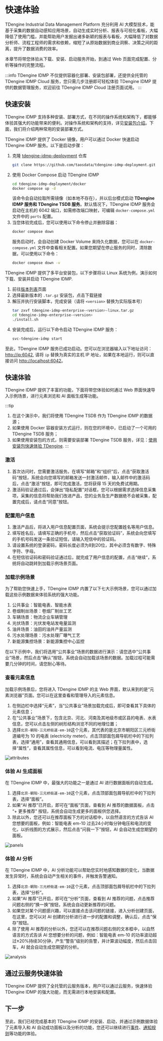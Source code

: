 
# 快速体验

TDengine Industrial Data Management Platform 充分利用 AI 大模型技术，能基于采集的数据自动感知应用场景，自动生成实时分析、报表与可视化看板，大幅降低了使用门槛，并能帮助用户发掘出诸多新颖的报表与看板，大幅降低了对数据分析师、流程工程师的需求和依赖，缩短了从原始数据到商业洞察、决策之间的距离，提升了数据消费的效率。

本章节将带您体验从下载、安装、启动服务开始，到通过 Web 页面完成配置、分析等操作的完整流程。

:::info
TDengine IDMP 不仅提供容器化部署、安装包部署，还提供全托管的 TDengine IDMP Cloud 服务，您只需几步注册即可轻松体验 TDengine IDMP 提供的数据管理服务，欢迎前往 TDengine IDMP Cloud 注册页面试用。
:::

## 快速安装

TDengine IDMP 支持多种安装、部署方式，在不同的操作系统和架构下，都能够体验其强大的功能带来的便利。对操作系统和架构的支持，详见[安装包介绍](./operation/installation/installer)。下面，我们将介绍两种常用的安装部署方式。

<Tabs>
<TabItem label="使用容器" value="docker">
TDengine IDMP 提供了 Docker 镜像，用户可以通过 Docker 快速启动 TDengine IDMP 服务。以下是启动步骤：

1. 克隆 [tdengine-idmp-deployment](https://github.com/taosdata/tdengine-idmp-deployment) 仓库
   ```bash
   git clone https://github.com/taosdata/tdengine-idmp-deployment.git
   ``` 
2. 使用 Docker Compose 启动 TDengine IDMP
   ```bash
   cd tdengine-idmp-deployment/docker
   docker compose up -d
   ```
   该命令会自动拉取所需镜像（如本地不存在），并以后台模式启动 **TDengine IDMP 服务和 TDengine TSDB 服务**。默认情况下，TDengine IDMP 服务会启动在主机的 6042 端口，如需修改端口映射，可编辑 `docker-compose.yml` 文件中的 `ports` 配置。
3. 当您体验完成后，您可以使用以下命令停止并删除容器：
   ```bash
   docker compose down
   ```
   服务启动时，会自动创建 Docker Volume 来持久化数据，您可以在 `docker-compose.yml` 文件中查看相关配置。如果您期望在停止服务的同时，清除数据，可以使用以下命令：
   ```bash
   docker compose down -v
   ```
</TabItem>

<TabItem label="使用安装包" value="installer">
TDengine IDMP 提供了多平台安装包，以下步骤将以 Linux 系统为例，演示如何下载、安装并启动 TDengine IDMP.

1. 前往[版本列表](./release-history/version)页面
2. 选择最新版本的 `.tar.gz` 安装包，点击下载链接
3. 解压并执行安装脚本，完成安装（请将 `<version>` 替换为实际版本号）
   ```bash
   tar zxvf tdengine-idmp-enterprise-<version>-linux.tar.gz 
   cd tdengine-idmp-enterprise-<version>
   ./install.sh
   ```
4. 安装完成后，运行以下命令启动 TDengine IDMP 服务：
   ```bash
   svc-tdengine-idmp start
   ```
</TabItem>
</Tabs>

至此，TDengine IDMP 服务已成功启动。您可以在浏览器输入以下地址访问：[http://ip:6042](http://ip:6042), 请将 `ip` 替换为真实的主机 IP 地址，如果在本地运行，则可以直接访问 [http://localhost:6042](http://localhost:6042)。

## 快速体验

TDengine IDMP 提供了丰富的功能，下面将带您体验如何通过 Web 界面快速导入示例场景，进行元素浏览和 AI 面板生成等功能。

:::tip
1. 在这个演示中，我们将使用 TDengine TSDB 作为 TDengine IDMP 的数据源；
1. 如果使用 Docker 容器安装方式运行，则在您的环境中，已启动了一个可用的 TDengine TSDB 服务；
1. 如果使用安装包的方式，则需要安装部署 TDengine TSDB 服务，详见：[使用安装包快速体验 TDengine](https://docs.taosdata.com/get-started/package/).
:::

### 激活

1. 首次访问时，您需要激活服务。在填写“邮箱”和“组织”后，点击“获取激活码”按钮，系统会向您填写的邮箱发送一封激活邮件，输入邮件中的激活码后，点击“激活”按钮，即可完成激活，您将获得 15 天的免费试用期。
1. 激活码验证通过后，会弹出“隐私配置”对话框，您可以根据需求选择信息采集项，采集的信息将帮助我们改进产品，您的业务及生产数据绝不会被采集，配置完成后，请点击“同意”按钮。

### 配置用户信息

1. 激活产品后，将进入用户信息配置页面，系统会提示您配置姓名等用户信息。
2. 填写姓名后，请填写正确的手机号，然后点击“获取验证码”，系统会向您填写的手机号码发送一条验证短信，请输入短信中的验证码。
3. 请设置系统的登录密码，密码长度必须为8到20位，其中必须含有数字、特殊字符、字母。
4. 在短信验证码和密码验证通过后，就完成了用户信息的配置，点击“继续”，系统将自动跳转到加载示例场景页面。

### 加载示例场景

为了帮助您快速上手，TDengine IDMP 内置了以下七大示例场景，您可以通过加载这些示例数据来体验系统的强大功能。

1. 公共事业：智能电表、智能水表
1. 卷烟制丝场景：卷烟厂制丝工艺
1. 车辆场景：物流企业车辆管理
1. 光伏场景：光伏发电站发电量监测
1. 油井场景：油田的油井产量监测
1. 污水处理场景：污水处理厂曝气工艺
1. 新能源集控场景：新能源集控中心监控

在以下示例中，我们将选用“公共事业”场景的数据进行演示：请您选中“公共事业”场景，然后点击“确认”按钮，系统会自动加载该场景的数据。加载过程可能需要几分钟的时间，请您耐心等待。

### 查看元素信息

加载示例场景后，您将进入 TDengine IDMP 的主 Web 界面，默认来到的是“元素浏览器”页面。您可以在这里查看和管理导入的元素信息。

1. 在侧边栏中选择“元素”，当“公共事业”场景加载完成后，即可查看其下具体的元素信息；
1. 在“公共事业”场景下，包含北京、河北、河南及其地级市或区县的电表、水表信息，您可以点击左侧的树形结构浏览不同的地理位置；
1. 选择`北京-朝阳-三元桥街道-em-10`这个元素，其代表的是北京市朝阳区三元桥街道编号为 10 的电表 (electricity meter)，点击顶部面包屑导航栏中的下拉列表，选择“通用”，查看其通用信息，可以看到其描述；在下拉列表中，选择“属性”，查看其属性信息，可以看到电流、电压等物理量属性。

![attributes](/docs-img/get-started/attributes.png)

### 体验 AI 生成面板

在 TDengine IDMP 中，最强大的功能之一是通过 AI 进行数据面板的自动生成。

1. 选择`北京-朝阳-三元桥街道-em-10`这个元素，点击顶部面包屑导航栏中的下拉列表，选择“面板”。
1. 如果“AI 推荐”已开启，即可在“面板”页面，查看到 AI 推荐的数据面板，点击 “+ 更多推荐” 按钮，系统会自动生成更多的面板供您选择。
1. 除此以外，您还可以在推荐面板下方的对话框中，以自然语言的方式告诉 AI 您想要的面板，例如：智能电表 em-10 过去24小时每分钟电压和电流的变化，以折线图的方式展示，然后点击“问我一下”按钮，AI 会自动生成您期望的面板。

![panels](/docs-img/get-started/panels.png)

### 体验 AI 分析

在 TDengine IDMP 中，AI 分析功能可以帮助您实时地感知数据的变化，当数据发生异常时，系统会自动产生相关的事件，并触发告警通知。

1. 选择`北京-朝阳-三元桥街道-em-10`这个元素，点击顶部面包屑导航栏中的下拉列表，选择“分析”。
1. 如果“AI 推荐”已开启，即可在“分析”页面，查看到 AI 推荐的问题，点击推荐问题右侧的“换一换”按钮，系统会自动更新推荐的问题。
1. 如果您对某个问题感兴趣，可以直接点击该问题的链接，进入分析创建页面，在这里，您可以对 AI 创建的分析进行进一步的配置和调整，确认后，点击“保存”按钮。
1. 除了使用 AI 推荐的分析以外，您还可以在推荐问题右侧的文本框中，以自然语言的方式告诉 AI 您想要分析的问题，例如：智能电表 em-10 的功率波动超过±20%持续30分钟，产生“警告”级别的告警，并计算波动幅度，然后点击回车，AI 就会自动生成您期望的分析。

![analysis](/docs-img/get-started/analysis.png)

## 通过云服务快速体验

TDengine IDMP 提供了全托管的云服务版本，用户可以通过云服务，快速体验 TDengine IDMP 的强大功能，而无需进行本地安装和配置。

## 下一步

至此，我们已经完成基本的 TDengine IDMP 的安装、启动，并通过示例数据体验了元素导入和 AI 自动成功面板以及分析的功能，您还可以继续进行[事件](feature/event)、[通知规则](feature/notification)等功能的体验。
